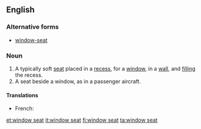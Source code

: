 ==English==
===Alternative forms===
*[[window-seat]]
===Noun===
{{en-noun|head=[[window]] [[seat]]}}

# A typically soft [[seat]] placed in a [[recess]], for a [[window]], in a [[wall]], and [[fill]]ing the recess.
# A seat beside a window, as in a passenger aircraft.

====Translations====
{{trans-top|seat in a recess with a window}}
* French: {{t+|fr|coussiège|m}}
{{trans-mid}}
{{trans-bottom}}

[[et:window seat]]
[[it:window seat]]
[[fi:window seat]]
[[ta:window seat]]